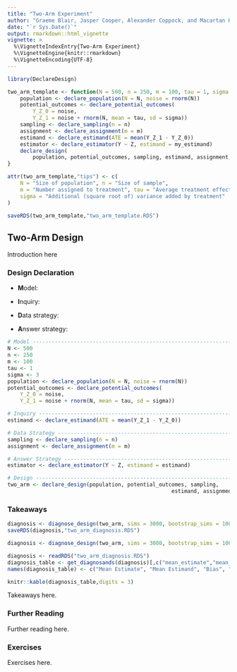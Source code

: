 ```yaml
---
title: "Two-Arm Experiment"
author: "Graeme Blair, Jasper Cooper, Alexander Coppock, and Macartan Humphreys"
date: "`r Sys.Date()`"
output: rmarkdown::html_vignette
vignette: >
  %\VignetteIndexEntry{Two-Arm Experiment}
  %\VignetteEngine{knitr::rmarkdown}
  %\VignetteEncoding{UTF-8}
---
```



```r
library(DeclareDesign)

two_arm_template <- function(N = 500, n = 250, m = 100, tau = 1, sigma = 3) {
	population <- declare_population(N = N, noise = rnorm(N))
	potential_outcomes <- declare_potential_outcomes(
		Y_Z_0 = noise, 
		Y_Z_1 = noise + rnorm(N, mean = tau, sd = sigma))
	sampling <- declare_sampling(n = n)
	assignment <- declare_assignment(m = m)
	estimand <- declare_estimand(ATE = mean(Y_Z_1 - Y_Z_0))
	estimator <- declare_estimator(Y ~ Z, estimand = my_estimand)
	declare_design(
		population, potential_outcomes, sampling, estimand, assignment, reveal_outcomes, estimator)
}

attr(two_arm_template,"tips") <- c(
	N = "Size of population", n = "Size of sample", 
	m = "Number assigned to treatment", tau = "Average treatment effect", 
	sigma = "Additional (square root of) variance added by treatment"
)

saveRDS(two_arm_template,"two_arm_template.RDS")

```

## Two-Arm Design

Introduction here

### Design Declaration

- **M**odel: 
  
- **I**nquiry: 

- **D**ata strategy: 

- **A**nswer strategy: 


```r
# Model ------------------------------------------------------------------------
N <- 500
n <- 250
m <- 100
tau <- 1
sigma <- 3
population <- declare_population(N = N, noise = rnorm(N))
potential_outcomes <- declare_potential_outcomes(
	Y_Z_0 = noise, 
	Y_Z_1 = noise + rnorm(N, mean = tau, sd = sigma))

# Inquiry ----------------------------------------------------------------------
estimand <- declare_estimand(ATE = mean(Y_Z_1 - Y_Z_0))

# Data Strategy ----------------------------------------------------------------
sampling <- declare_sampling(n = n)
assignment <- declare_assignment(m = m)

# Answer Strategy --------------------------------------------------------------
estimator <- declare_estimator(Y ~ Z, estimand = estimand)

# Design -----------------------------------------------------------------------
two_arm <- declare_design(population, potential_outcomes, sampling, 
													estimand, assignment, reveal_outcomes, estimator)
```


### Takeaways 

```r
diagnosis <- diagnose_design(two_arm, sims = 3000, bootstrap_sims = 1000)
saveRDS(diagnosis,"two_arm_diagnosis.RDS")
```


```r
diagnosis <- diagnose_design(two_arm, sims = 3000, bootstrap_sims = 1000)
```

```r
diagnosis <- readRDS("two_arm_diagnosis.RDS")
diagnosis_table <- get_diagnosands(diagnosis)[,c("mean_estimate","mean_estimand","bias","se(bias)","power","se(power)","coverage","se(coverage)")]
names(diagnosis_table) <- c("Mean Estimate", "Mean Estimand", "Bias", "SE(Bias)", "Power", "SE(Power)", "Coverage", "SE(Coverage)")

knitr::kable(diagnosis_table,digits = 3)
```

Takeaways here.
  
### Further Reading

Further reading here.

### Exercises

Exercises here.





